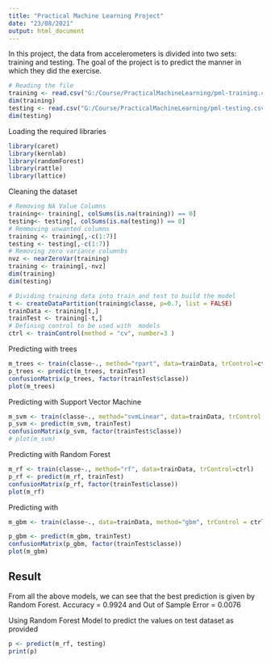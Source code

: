 ```yaml
---
title: "Practical Machine Learning Project"
date: "23/08/2021"
output: html_document
---
```


In this project, the data from accelerometers is divided into two sets: training and testing. The goal of the project is to predict the manner in which they did the exercise.
```r
# Reading the file
training <- read.csv("G:/Course/PracticalMachineLearning/pml-training.csv")
dim(training)
testing <- read.csv("G:/Course/PracticalMachineLearning/pml-testing.csv")
dim(testing)
```

Loading the required libraries
```r
library(caret)
library(kernlab)
library(randomForest)
library(rattle)
library(lattice)
```
Cleaning the dataset
```r
# Removing NA Value Columns
training<- training[, colSums(is.na(training)) == 0]
testing<- testing[, colSums(is.na(testing)) == 0]
# Remmoving unwanted columns
training <- training[,-c(1:7)]
testing <- testing[,-c(1:7)]
# Removing zero variance columnbs
nvz <- nearZeroVar(training)
training <- training[,-nvz]
dim(training)
dim(testing)
```

```r
# Dividing training data into train and test to build the model
t <- createDataPartition(training$classe, p=0.7, list = FALSE)
trainData <- training[t,]
trainTest <- training[-t,]
# Defining control to be used with  models
ctrl <- trainControl(method = "cv", number=3 )
```
Predicting with trees
```r
m_trees <- train(classe~., method="rpart", data=trainData, trControl=ctrl)
p_trees <- predict(m_trees, trainTest)
confusionMatrix(p_trees, factor(trainTest$classe))
plot(m_trees)
```
Predicting with Support Vector Machine
```r
m_svm <- train(classe~., method="svmLinear", data=trainData, trControl = ctrl, tuneLength = 5)
p_svm <- predict(m_svm, trainTest)
confusionMatrix(p_svm, factor(trainTest$classe))
# plot(m_svm)
```
Predicting with Random Forest
```r
m_rf <- train(classe~., method="rf", data=trainData, trControl=ctrl)
p_rf <- predict(m_rf, trainTest)
confusionMatrix(p_rf, factor(trainTest$classe))
plot(m_rf)
```
Predicting with 
```r
m_gbm <- train(classe~., data=trainData, method="gbm", trControl = ctrl)
```
```r
p_gbm <- predict(m_gbm, trainTest)
confusionMatrix(p_gbm, factor(trainTest$classe))
plot(m_gbm)
```

## Result
From all the above models, we can see that the best prediction is given by Random Forest.
Accuracy = 0.9924 and Out of Sample Error = 0.0076

Using Random Forest Model to predict the values on test dataset as provided
```r
p <- predict(m_rf, testing)
print(p)
```
